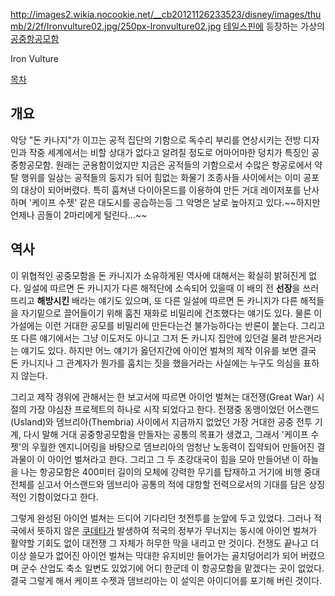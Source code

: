 http://images2.wikia.nocookie.net/__cb20121126233523/disney/images/thumb/2/2f/Ironvulture02.jpg/250px-Ironvulture02.jpg
[[테일스핀]]에 등장하는 가상의 [[공중항공모함]]

Iron Vulture

[[목차]]

== 개요 ==
악당 "돈 카나지"가 이끄는 공적 집단의 기함으로 독수리 부리를 연상시키는 전방 디자인과 작중 세계에서는 비할 상대가 없다고 알려질 정도로 어마어마한 덩치가 특징인 공중항공모함. 원래는 군용함이었지만 지금은 공적들의 기함으로서 수많은 항공로에서 약탈 행위를 일삼는 공적들의 둥지가 되어 힘없는 화물기 조종사들 사이에서는 이미 공포의 대상이 되어버렸다. 특히 훔쳐낸 다이아몬드를 이용하여 만든 거대 레이저포를 난사하며 '케이프 수젯' 같은 대도시를 공습하는등 그 악명은 날로 높아지고 있다.~~하지만 언제나 곰돌이 2마리에게 털린다...~~ 

== 역사 ==
이 위협적인 공중모함을 돈 카니지가 소유하게된 역사에 대해서는 확실히 밝혀진게 없다. 일설에 따르면 돈 카니지가 다른 해적단에 소속되어 있을때 이 배의 전 '''선장'''을 쓰러뜨리고 '''해방시킨''' 배라는 얘기도 있으며, 또 다른 일설에 따르면 돈 카니지가 다른 해적들을 자기밑으로 끌어들이기 위해 훔친 재화로 비밀리에 건조했다는 얘기도 있다. 물론 이 가설에는 이런 거대한 공모를 비밀리에 만든다는건 불가능하다는 반론이 붙는다. 그리고 또 다른 얘기에서는 그냥 이도저도 아니고 그저 돈 카니지 집안에 있던걸 물려 받은거라는 얘기도 있다. 하지만 어느 얘기가 옳던지간에 아이언 벌쳐의 제작 이유를 보면 결국 돈 카니지나 그 관계자가 뭔가를 훔치는 짓을 했을거라는 사실에는 누구도 의심을 표하지 않는다. 

그리고 제작 경위에 관해서는 한 보고서에 따르면 아이언 벌쳐는 대전쟁(Great War) 시절의 가장 야심찬 프로젝트의 하나로 시작 되었다고 한다. 전쟁중 동맹이었던 어스랜드(Usland)와 뎀브리아(Thembria) 사이에서 지금까지 없었던 가장 거대한 공중 전투 기계, 다시 말해 거대 공중항공모함을 만들자는 공통의 목표가 생겼고, 그래서 '케이프 수젯'의 우월한 엔지니어링을 바탕으로 뎀브리아의 엄청난 노동력이 집약되어 만들어진 결과물이 이 아이언 벌쳐라고 한다. 그리고 그 두 초강대국이 힘을 모아 만들어낸 이 하늘을 나는 항공모함은 400미터 길이의 모체에 강력한 무기를 탑재하고 거기에 비행 중대 전체를 싣고서 어스랜드와 뎀브리아 공통의 적에 대항할 전력으로서의 기대를 담은 상징적인 기함이었다고 한다.

그렇게 완성된 아이언 벌쳐는 드디어 기다리던 첫전투를 눈앞에 두고 있었다. 그러나 적국에서 뜻하지 않은 [[쿠데타]]가 발생하여 적국의 정부가 무너지는 동시에 아이언 벌쳐가 활약할 기회도 없이 대전쟁 그 자체가 허무한 막을 내리고 만 것이다. 전쟁도 끝나고 더이상 쓸모가 없어진 아이언 벌쳐는 막대한 유지비만 들어가는 골치덩어리가 되어 버렸으며 군수 산업도 축소 일변도 있었기에 어디 한군데 이 항공모함을 맡겠다는 곳이 없었다. 결국 그렇게 해서 케이프 수젯과 뎀브리아는 이 설익은 아이디어를 포기해 버린 것이다.     



